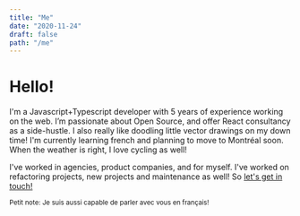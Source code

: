 ```yaml
---
title: "Me"
date: "2020-11-24"
draft: false
path: "/me"
---
```


# <Rainbow>Hello!</Rainbow>

I'm a <Annotated icon="hi">Javascript+Typescript developer</Annotated> with <Emphasis>5 years of experience</Emphasis> working on the web. I’m passionate about Open Source, and offer React consultancy as a side-hustle. I also really like doodling little vector drawings on my <Annotated icon="coffee">down time!</Annotated> I'm currently learning french and planning to move to <Annotated icon="montreal">Montréal</Annotated> soon. When the weather is right, I love <Annotated icon="bike">cycling</Annotated> as well!

I've worked in agencies, product companies, and for myself. I've worked on refactoring projects, new projects and maintenance as well! So <Annotated icon="info">[let's get in touch!](mailto:me@graypegg.com)</Annotated>

<small lang="fr">Petit note: Je suis aussi capable de parler avec vous <Emphasis>en français!</Emphasis></small>